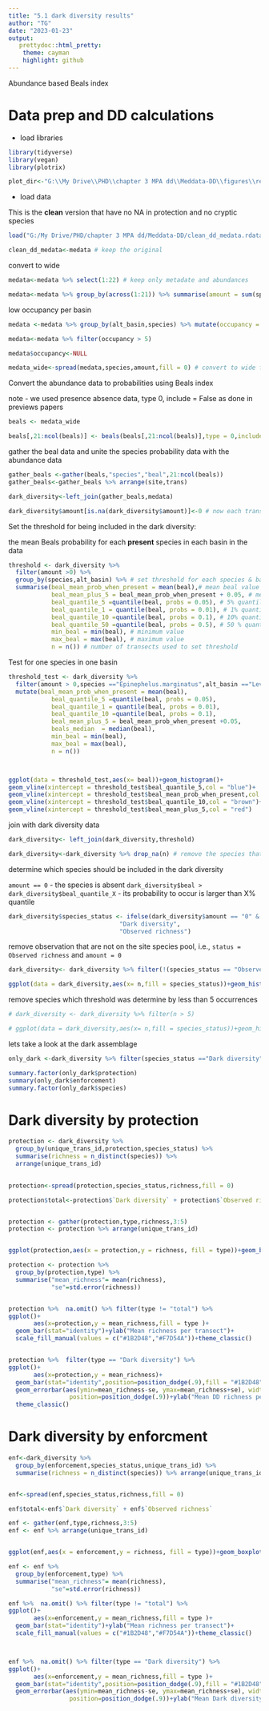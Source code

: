 ```yaml
---
title: "5.1 dark diversity results"
author: "TG"
date: "2023-01-23"
output:
   prettydoc::html_pretty:
    theme: cayman
    highlight: github
---
```


Abundance based Beals index

# Data prep and DD calculations

* load libraries

```r
library(tidyverse)
library(vegan)
library(plotrix)

plot_dir<-"G:\\My Drive\\PHD\\chapter 3 MPA dd\\Meddata-DD\\figures\\results\\Dark diversity"
```

* load data

This is the **clean** version that have no NA in protection and no cryptic species

```r

load("G:/My Drive/PHD/chapter 3 MPA dd/Meddata-DD/clean_dd_medata.rdata")

clean_dd_medata<-medata # keep the original

```

convert to wide


```r
medata<-medata %>% select(1:22) # keep only metadate and abundances

medata<-medata %>% group_by(across(1:21)) %>% summarise(amount = sum(sp.n)) %>% ungroup() # sum ind from the same sp in each transect


```
low occupancy per basin

```r

medata <-medata %>% group_by(alt_basin,species) %>% mutate(occupancy = n())

medata<-medata %>% filter(occupancy > 5)

medata$occupancy<-NULL

```


```r
medata_wide<-spread(medata,species,amount,fill = 0) # convert to wide format

```

Convert the abundance data to probabilities using Beals index

note - we used presence absence data, type 0, include = False as done in previews papers

```r

beals <- medata_wide 

beals[,21:ncol(beals)] <- beals(beals[,21:ncol(beals)],type = 0,include = FALSE) 

```

gather the beal data and unite the species probability data with the abundance data 

```r
gather_beals <-gather(beals,"species","beal",21:ncol(beals))
gather_beals<-gather_beals %>% arrange(site,trans)

dark_diversity<-left_join(gather_beals,medata) 

dark_diversity$amount[is.na(dark_diversity$amount)]<-0 # now each transect have list of all species. add 0 instead of NA to the newly created species


```


Set the threshold for being included in the dark diversity:

the mean Beals probability for each **present** species in each basin in the data


```r

threshold <- dark_diversity %>%
  filter(amount >0) %>% 
  group_by(species,alt_basin) %>% # set threshold for each species & basin (alt_basin) 
  summarise(beal_mean_prob_when_present = mean(beal),# mean beal value for the species when present
            beal_mean_plus_5 = beal_mean_prob_when_present + 0.05, # mean + 0.05 (old version)
            beal_quantile_5 =quantile(beal, probs = 0.05), # 5% quantile
            beal_quantile_1 = quantile(beal, probs = 0.01), # 1% quantile
            beal_quantile_10 =quantile(beal, probs = 0.1), # 10% quantile 
            beal_quantile_50 =quantile(beal, probs = 0.5), # 50 % quantile (median)
            min_beal = min(beal), # minimum value
            max_beal = max(beal), # maximum value
            n = n()) # number of transects used to set threshold


```

Test for one species in one basin


```r

threshold_test <- dark_diversity %>%
  filter(amount > 0,species =="Epinephelus.marginatus",alt_basin =="Levantine Sea") %>%
  mutate(beal_mean_prob_when_present = mean(beal),
            beal_quantile_5 =quantile(beal, probs = 0.05),
            beal_quantile_1 = quantile(beal, probs = 0.01),
            beal_quantile_10 =quantile(beal, probs = 0.1),
            beal_mean_plus_5 = beal_mean_prob_when_present +0.05,
            beals_median  = median(beal),
            min_beal = min(beal),
            max_beal = max(beal),
            n = n())



ggplot(data = threshold_test,aes(x= beal))+geom_histogram()+
geom_vline(xintercept = threshold_test$beal_quantile_5,col = "blue")+
geom_vline(xintercept = threshold_test$beal_mean_prob_when_present,col = "green")+
geom_vline(xintercept = threshold_test$beal_quantile_10,col = "brown")+
geom_vline(xintercept = threshold_test$beal_mean_plus_5,col = "red")
```


join with dark diversity data

```r

dark_diversity<- left_join(dark_diversity,threshold)

dark_diversity<-dark_diversity %>% drop_na(n) # remove the species that did not occur at all in a given basin and thus don't have a threshold


```


determine which species should be included in the dark diversity

`amount == 0` - the species is absent
`dark_diversity$beal > dark_diversity$beal_quantile_X` - its probability to occur is larger than X% quantile

```r

dark_diversity$species_status <- ifelse(dark_diversity$amount == "0" & dark_diversity$beal > dark_diversity$beal_quantile_5,
                               "Dark diversity",
                               "Observed richness")

```


remove observation that are not on the site species pool, i.e., `status = Observed richness` and `amount = 0`

```r

dark_diversity<- dark_diversity %>% filter(!(species_status == "Observed richness" & amount == 0))


```

```r
ggplot(data = dark_diversity,aes(x= n,fill = species_status))+geom_histogram(alpha = 0.5,color = "black")
```

remove species which threshold was determine by less than 5 occurrences 

```r
# dark_diversity <- dark_diversity %>% filter(n > 5)

# ggplot(data = dark_diversity,aes(x= n,fill = species_status))+geom_histogram(alpha = 0.5,color = "black")

```


lets take a look at the dark assemblage

```r
only_dark <-dark_diversity %>% filter(species_status =="Dark diversity")

summary.factor(only_dark$protection)
summary(only_dark$enforcement)
summary.factor(only_dark$species)

```


# Dark diversity by protection

```r

protection <- dark_diversity %>%
  group_by(unique_trans_id,protection,species_status) %>% 
  summarise(richness = n_distinct(species)) %>% 
  arrange(unique_trans_id)

  
protection<-spread(protection,species_status,richness,fill = 0)

protection$total<-protection$`Dark diversity` + protection$`Observed richness`


protection <- gather(protection,type,richness,3:5)
protection <- protection %>% arrange(unique_trans_id)


ggplot(protection,aes(x = protection,y = richness, fill = type))+geom_boxplot()

protection <- protection %>%
  group_by(protection,type) %>%
  summarise("mean_richness"= mean(richness),
            "se"=std.error(richness)) 


protection %>%  na.omit() %>% filter(type != "total") %>% 
ggplot()+
       aes(x=protection,y = mean_richness,fill = type )+
  geom_bar(stat="identity")+ylab("Mean richness per transect")+
  scale_fill_manual(values = c("#1B2D48","#F7D54A"))+theme_classic()


protection %>%  filter(type == "Dark diversity") %>% 
ggplot()+
       aes(x=protection,y = mean_richness)+
  geom_bar(stat="identity",position=position_dodge(.9),fill = "#1B2D48")+
  geom_errorbar(aes(ymin=mean_richness-se, ymax=mean_richness+se), width=.2,
                 position=position_dodge(.9))+ylab("Mean DD richness per transect")+
  theme_classic()

```

# Dark diversity by enforcment

```r

enf<-dark_diversity %>%
  group_by(enforcement,species_status,unique_trans_id) %>%
  summarise(richness = n_distinct(species)) %>% arrange(unique_trans_id)


enf<-spread(enf,species_status,richness,fill = 0)

enf$total<-enf$`Dark diversity` + enf$`Observed richness`

enf <- gather(enf,type,richness,3:5)
enf <- enf %>% arrange(unique_trans_id)


ggplot(enf,aes(x = enforcement,y = richness, fill = type))+geom_boxplot()

enf <- enf %>%
  group_by(enforcement,type) %>%
  summarise("mean_richness"= mean(richness),
            "se"=std.error(richness)) 

enf %>%  na.omit() %>% filter(type != "total") %>% 
ggplot()+
       aes(x=enforcement,y = mean_richness,fill = type )+
  geom_bar(stat="identity")+ylab("Mean richness per transect")+
  scale_fill_manual(values = c("#1B2D48","#F7D54A"))+theme_classic()



enf %>%  na.omit() %>% filter(type == "Dark diversity") %>% 
ggplot()+
       aes(x=enforcement,y = mean_richness,fill = type )+
  geom_bar(stat="identity",position=position_dodge(.9),fill = "#1B2D48")+
  geom_errorbar(aes(ymin=mean_richness-se, ymax=mean_richness+se), width=.2,
                 position=position_dodge(.9))+ylab("Mean Dark diversity per transect") +theme_classic()

```
